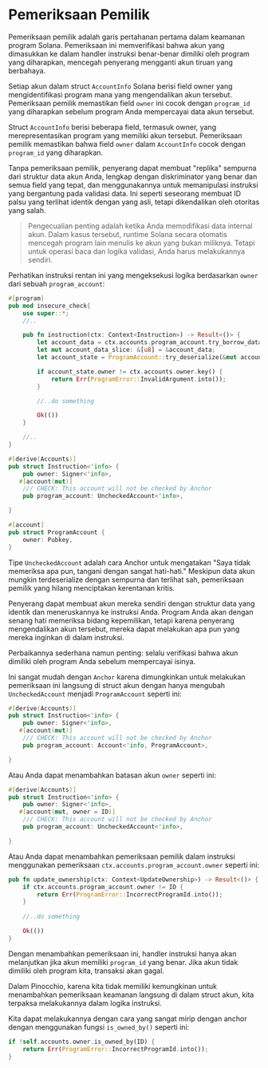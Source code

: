 
# Pemeriksaan Pemilik

Pemeriksaan pemilik adalah garis pertahanan pertama dalam keamanan program Solana. Pemeriksaan ini memverifikasi bahwa akun yang dimasukkan ke dalam handler instruksi benar-benar dimiliki oleh program yang diharapkan, mencegah penyerang mengganti akun tiruan yang berbahaya.

Setiap akun dalam struct `AccountInfo` Solana berisi field owner yang mengidentifikasi program mana yang mengendalikan akun tersebut. Pemeriksaan pemilik memastikan field `owner` ini cocok dengan `program_id` yang diharapkan sebelum program Anda mempercayai data akun tersebut.

Struct `AccountInfo` berisi beberapa field, termasuk owner, yang merepresentasikan program yang memiliki akun tersebut. Pemeriksaan pemilik memastikan bahwa field `owner` dalam `AccountInfo` cocok dengan `program_id` yang diharapkan.

Tanpa pemeriksaan pemilik, penyerang dapat membuat "replika" sempurna dari struktur data akun Anda, lengkap dengan diskriminator yang benar dan semua field yang tepat, dan menggunakannya untuk memanipulasi instruksi yang bergantung pada validasi data. Ini seperti seseorang membuat ID palsu yang terlihat identik dengan yang asli, tetapi dikendalikan oleh otoritas yang salah.

> Pengecualian penting adalah ketika Anda memodifikasi data internal akun. Dalam kasus tersebut, runtime Solana secara otomatis mencegah program lain menulis ke akun yang bukan miliknya. Tetapi untuk operasi baca dan logika validasi, Anda harus melakukannya sendiri.

<ArticleSection name="Anchor" id="anchor" level="h2" />

Perhatikan instruksi rentan ini yang mengeksekusi logika berdasarkan `owner` dari sebuah `program_account`:

```rust
#[program]
pub mod insecure_check{
    use super::*;
    //..

    pub fn instruction(ctx: Context<Instruction>) -> Result<()> {
        let account_data = ctx.accounts.program_account.try_borrow_data()?;
        let mut account_data_slice: &[u8] = &account_data;
        let account_state = ProgramAccount::try_deserialize(&mut account_data_slice)?;

        if account_state.owner != ctx.accounts.owner.key() {
            return Err(ProgramError::InvalidArgument.into());
        }

        //..do something

        Ok(())
    }

    //..
}

#[derive(Accounts)]
pub struct Instruction<'info> {
    pub owner: Signer<'info>,
   #[account(mut)]
    /// CHECK: This account will not be checked by Anchor
    pub program_account: UncheckedAccount<'info>,

}

#[account]
pub struct ProgramAccount {
    owner: Pubkey,
}
```

Tipe `UncheckedAccount` adalah cara Anchor untuk mengatakan "Saya tidak memeriksa apa pun, tangani dengan sangat hati-hati." Meskipun data akun mungkin terdeserialize dengan sempurna dan terlihat sah, pemeriksaan pemilik yang hilang menciptakan kerentanan kritis.

Penyerang dapat membuat akun mereka sendiri dengan struktur data yang identik dan meneruskannya ke instruksi Anda. Program Anda akan dengan senang hati memeriksa bidang kepemilikan, tetapi karena penyerang mengendalikan akun tersebut, mereka dapat melakukan apa pun yang mereka inginkan di dalam instruksi.

Perbaikannya sederhana namun penting: selalu verifikasi bahwa akun dimiliki oleh program Anda sebelum mempercayai isinya.

Ini sangat mudah dengan `Anchor` karena dimungkinkan untuk melakukan pemeriksaan ini langsung di struct akun dengan hanya mengubah `UncheckedAccount` menjadi `ProgramAccount` seperti ini:

```rust
#[derive(Accounts)]
pub struct Instruction<'info> {
    pub owner: Signer<'info>,
   #[account(mut)]
    /// CHECK: This account will not be checked by Anchor
    pub program_account: Account<'info, ProgramAccount>,

}
```

Atau Anda dapat menambahkan batasan akun `owner` seperti ini:

```rust
#[derive(Accounts)]
pub struct Instruction<'info> {
    pub owner: Signer<'info>,
   #[account(mut, owner = ID)]
    /// CHECK: This account will not be checked by Anchor
    pub program_account: UncheckedAccount<'info>,

}
```

Atau Anda dapat menambahkan pemeriksaan pemilik dalam instruksi menggunakan pemeriksaan `ctx.accounts.program_account.owner` seperti ini:

```rust
pub fn update_ownership(ctx: Context<UpdateOwnership>) -> Result<()> {
    if ctx.accounts.program_account.owner != ID {
        return Err(ProgramError::IncorrectProgramId.into());
    }
    
    //..do something

    Ok(())
}
```

Dengan menambahkan pemeriksaan ini, handler instruksi hanya akan melanjutkan jika akun memiliki `program_id` yang benar. Jika akun tidak dimiliki oleh program kita, transaksi akan gagal.

<ArticleSection name="Pinocchio" id="pinocchio" level="h2" />

Dalam Pinocchio, karena kita tidak memiliki kemungkinan untuk menambahkan pemeriksaan keamanan langsung di dalam struct akun, kita terpaksa melakukannya dalam logika instruksi.

Kita dapat melakukannya dengan cara yang sangat mirip dengan anchor dengan menggunakan fungsi `is_owned_by()` seperti ini:

```rust
if !self.accounts.owner.is_owned_by(ID) {
    return Err(ProgramError::IncorrectProgramId.into());
}
```
